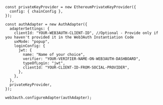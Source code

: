 ```tsx
const privateKeyProvider = new EthereumPrivateKeyProvider({
  config: { chainConfig },
});

const authAdapter = new AuthAdapter({
  adapterSettings: {
    clientId: "YOUR-WEB3AUTH-CLIENT-ID", //Optional - Provide only if you haven't provided it in the Web3Auth Instantiation Code
    uxMode: "popup",
    loginConfig: {
      jwt: {
        name: "Name of your choice",
        verifier: "YOUR-VERIFIER-NAME-ON-WEB3AUTH-DASHBOARD",
        typeOfLogin: "jwt",
        clientId: "YOUR-CLIENT-ID-FROM-SOCIAL-PROVIDER",
      },
    },
  },
  privateKeyProvider,
});

web3auth.configureAdapter(authAdapter);
```
